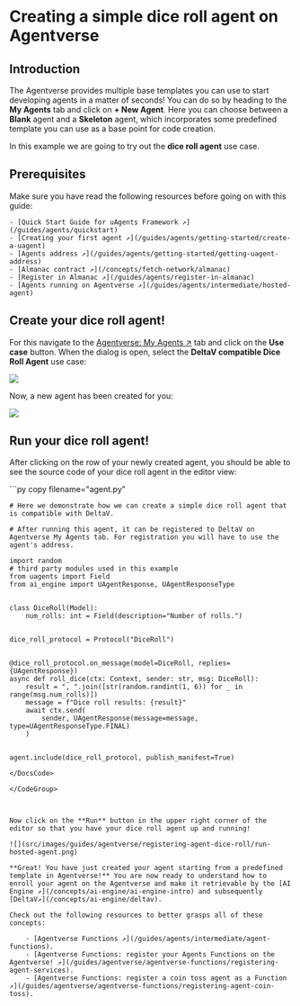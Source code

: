 
# Creating a simple dice roll agent on Agentverse

## Introduction

The Agentverse provides multiple base templates you can use to start developing agents in a matter of seconds! You can do so by heading to the **My Agents** tab and click on **+ New Agent**. Here you can choose between a **Blank** agent and a **Skeleton** agent, which incorporates some predefined template you can use as a base point for code creation.

In this example we are going to try out the **dice roll agent** use case.

## Prerequisites

Make sure you have read the following resources before going on with this guide:

    - [Quick Start Guide for uAgents Framework ↗️](/guides/agents/quickstart)
    - [Creating your first agent ↗️](/guides/agents/getting-started/create-a-uagent)
    - [Agents address ↗️](/guides/agents/getting-started/getting-uagent-address)
    - [Almanac contract ↗️](/concepts/fetch-network/almanac)
    - [Register in Almanac ↗️](/guides/agents/register-in-almanac)
    - [Agents running on Agentverse ↗️](/guides/agents/intermediate/hosted-agent)

## Create your dice roll agent!

For this navigate to the [Agentverse: My Agents ↗️](https://agentverse.ai/agents) tab and click on the **Use case** button. When the dialog is open, select the **DeltaV compatible Dice Roll Agent** use case:

![](src/images/guides/agentverse/registering-agent-dice-roll/use-case-dialog.png)

Now, a new agent has been created for you:

![](src/images/guides/agentverse/registering-agent-dice-roll/hosted-agent-in-list.png)

## Run your dice roll agent!

After clicking on the row of your newly created agent, you should be able to see the source code of your dice roll agent in the editor view:

<GithubCodeSegment digest="9ddf51e355aa7de1f85954bc211a5b54">
    <CodeSegment
        path="https://github.com/fetchai/uAgent-Examples/blob/main/5-documentation/guides/agentverse/creating-agentverse-agents/simple-dice-roll-agent/agent.py"
        lineStart={1}
        lineEnd={27}
        hosted={true}
    />
</GithubCodeSegment>
<CodeGroup dynamic hasCopy isLocalHostedFile digest='9ddf51e355aa7de1f85954bc211a5b54'>

<DocsCode local={true}>
	```py copy filename="agent.py"

	# Here we demonstrate how we can create a simple dice roll agent that is compatible with DeltaV.
	
	# After running this agent, it can be registered to DeltaV on Agentverse My Agents tab. For registration you will have to use the agent's address.
	
	import random
	# third party modules used in this example
	from uagents import Field
	from ai_engine import UAgentResponse, UAgentResponseType
	
	
	class DiceRoll(Model):
	    num_rolls: int = Field(description="Number of rolls.")
	
	
	dice_roll_protocol = Protocol("DiceRoll")
	
	
	@dice_roll_protocol.on_message(model=DiceRoll, replies={UAgentResponse})
	async def roll_dice(ctx: Context, sender: str, msg: DiceRoll):
	    result = ", ".join([str(random.randint(1, 6)) for _ in range(msg.num_rolls)])
	    message = f"Dice roll results: {result}"
	    await ctx.send(
	        sender, UAgentResponse(message=message, type=UAgentResponseType.FINAL)
	    )
	
	
	agent.include(dice_roll_protocol, publish_manifest=True)

```
</DocsCode>

</CodeGroup>



Now click on the **Run** button in the upper right corner of the editor so that you have your dice roll agent up and running!

![](src/images/guides/agentverse/registering-agent-dice-roll/run-hosted-agent.png)

**Great! You have just created your agent starting from a predefined template in Agentverse!** You are now ready to understand how to enroll your agent on the Agentverse and make it retrievable by the [AI Engine ↗️](/concepts/ai-engine/ai-engine-intro) and subsequently [DeltaV↗️](/concepts/ai-engine/deltav).

Check out the following resources to better grasps all of these concepts:

    - [Agentverse Functions ↗️](/guides/agents/intermediate/agent-functions).
    - [Agentverse Functions: register your Agents Functions on the Agentverse! ↗️](/guides/agentverse/agentverse-functions/registering-agent-services).
    - [Agentverse Functions: register a coin toss agent as a Function ↗️](/guides/agentverse/agentverse-functions/registering-agent-coin-toss).
